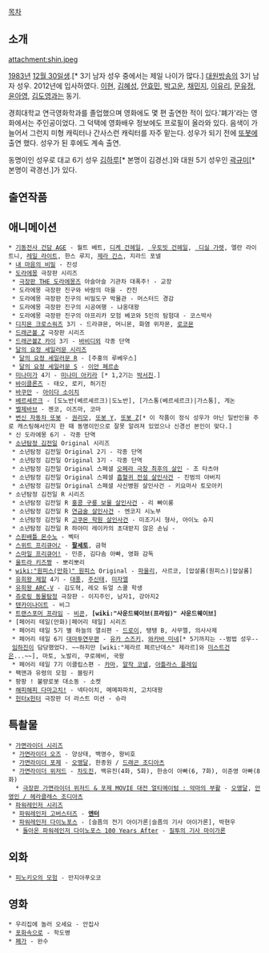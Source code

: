 [[목차]]
== 소개 ==
attachment:shin.jpeg

[[1983년]] [[12월 30일]]생.[* 3기 남자 성우 중에서는 제일 나이가 많다.] [[대원방송 성우극회|대원방송]]의 3기 남자 성우. 2012년에 입사하였다. [[이현(성우)|이현]], [[김혜성]], [[안효민]], [[박고운]], [[채민지]], [[이유리(성우)|이유리]], [[문유정]], [[윤아영]], [[김도영]]과는 동기.

경희대학교 연극영화학과를 졸업했으며 영화에도 몇 편 출연한 적이 있다.'폐가'라는 영화에서는 주인공이었다. 그 덕택에 영화배우 정보에도 프로필이 올라와 있다.
음색이 가늘어서 그런지 미형 캐릭터나 간사스런 캐릭터를 자주 맡는다. 
성우가 되기 전에 [[또봇]]에 출연 했다. 
성우가 된 후에도 계속 출연.

동명이인 성우로 대교 6기 성우 [[김하루]][* 본명이 김경선.]와 대원 5기 성우인 [[곽규미]][* 본명이 곽경선.]가 있다.

== 출연작품 ==
== 애니메이션 ==
 * [[기동전사 건담 AGE]] - 월트 베트, [[디케 건헤일]], [[우트비트 건헤일| 우토빗 건헤일]], [[데실 가레트| 디실 가렛]], 엘란 라이트니, [[레일 라이트]], 한스 루지, [[제라 긴스]], 지라드 포넬
 * [[내 마음의 비밀]] - 진성
 * [[도라에몽]] 극장판 시리즈
  * [[더 도라에몽즈|극장판 THE 도라에몽즈]] 아슬아슬 기관차 대폭주! - 교장
  * 도라에몽 극장판 진구와 바람의 마을 - 칸진
  * 도라에몽 극장판 진구의 비밀도구 박물관 - 머스터드 경감
  * 도라에몽 극장판 진구의 시공여행 - 냐옹대왕
  * 도라에몽 극장판 진구의 아프리카 모험 베코와 5인의 탐험대 - 코스박사
 * [[디지몬 크로스워즈]] 3기 - 드라큐몬, 머니몬, 화염 위자몬, [[로코몬]]
 * [[드래곤볼 Z]] 극장판 시리즈
 * [[드래곤볼Z 카이]] 3기 - [[바비디]]외 각종 단역
 * [[미소녀 전사 세일러 문 시리즈|달의 요정 세일러문 시리즈]]
  * [[미소녀 전사 세일러 문 R|달의 요정 세일러문 R]] - [주홍의 루베우스]
  * [[미소녀 전사 세일러 문 S|달의 요정 세일러문 S]] - [[토모에 소이치|이안 페르손]]
 * [[미나미가]] 4기 - [[미나미 아키라]] [* 1,2기는 [[박서진]].]
 * [[바이클론즈]] - 태오, 로키, 허기진
 * [[바쿠만]] - [[아이다 소이치]]
 * [[베르세르크]] - [도노반(베르세르크)|도노반], [가스통(베르세르크)|가스통], 게논
 * [[벨제바브]] - 젠코, 이즈마, 코마
 * [[변신 자동차 또봇]] - [[권리모]], [[또봇 Y]], [[또봇 Z]][* 이 작품이 정식 성우가 아닌 일반인을 주로 캐스팅해서인지 한 때 동명이인으로 잘못 알려져 있었으나 신경선 본인이 맞다.]
 * 신 도라에몽 6기 - 각종 단역
 * [[소년탐정 김전일]] Original 시리즈
  * 소년탐정 김전일 Original 2기 - 각종 단역
  * 소년탐정 김전일 Original 3기 - 각종 단역
  * 소년탐정 김전일 Original 스페셜 [[오페라 극장 최후의 살인]] - 조 타츠야
  * 소년탐정 김전일 Original 스페셜 [[흡혈귀 전설 살인사건]] - 진범의 아버지
  * 소년탐정 김전일 Original 스페셜 사신병원 살인사건 - 키요마사 토모아키
 * 소년탐정 김전일 R 시리즈
  * 소년탐정 김전일 R [[홍콩 구룡 재보 살인사건|홍콩 구룡 보물 살인사건]] - 리 빠이롱
  * 소년탐정 김전일 R [[연금술 살인사건]] - 엔코지 시노부
  * 소년탐정 김전일 R [[고쿠몬 학원 살인사건]] - 미조기시 형사, 아이노 슈지
  * 소년탐정 김전일 R 하야미 레이카의 초대받지 않은 손님 - 
 * [[짐승 배틀 몬스노|스핀배틀 몬수노]] - 벡터
 * [[스위트 프리큐어♪]] - '''[[팔세토(스위트 프리큐어♪)|팔세토]]''', 금혁
 * [[스마일 프리큐어!]] - 민준, 김다솜 아빠, 영화 감독
 * [[울트라맨 키즈 엄마찾아 3000만 광년|울트라 키즈짱]] - 뽀리뽀리 
 * [[wiki:"원피스(만화)" 원피스]] Original - [[파울리]], 사르코, [압살롬(원피스)|압살롬]
 * [[유희왕 제알]] 4기 - [[후마(유희왕)|대풍]], [[아리가 치타로|주신태]], [[미자엘]]
 * [[유희왕 ARC-V]] - 김도혁, 레오 듀얼 스쿨 학생
 * [[쥬로링 동물탐정]] 극장판 - 이지주인, 남자1, 강아지2
 * [[텐카이나이트]] - 비그
 * [[트랜스포머 프라임]] - [[비콘(프라임)|비콘]], '''[wiki:"사운드웨이브(프라임)" 사운드웨이브]'''
 * [페어리 테일(만화)|페어리 테일] 시리즈
  * 페어리 테일 5기 별 하늘의 열쇠편 - [[드로이]], 탱탱 B, 사무엘, 의사사제
  * 페어리 테일 6기 [[대마투연무]]편 - [[유우카 스즈키|유카 스즈키]], [[와카바 미네]][* 5기까지는 --범법 성우-- [[임하진]]이 담당했었다. ~~하지만 [wiki:"제라르 페르난데스" 제라르]와 [[미스트건]]은...~~], 마토, 노발리, 쿠로헤비, 국왕
  * 페어리 테일 7기 이클립스편 - [[카마(페어리 테일)|카마]], [[알작 코넬]], [[아틀라스 플레임]]
 * 팩맨과 유령의 모험 - 블링키
 * 팡팡 ! 불량로봇 대소동 - 소켓
 * [[해피해피 다마고치!]] - 넥타이치, 메메파파치, 고치대왕
 * [[헌터x헌터]] 극장판 더 라스트 미션 - 슈라

== 특촬물 ==
 * [[가면라이더 시리즈]]
  * [[가면라이더 오즈]] - 양상태, 백영수, 왕비호
  * [[가면라이더 포제]] - [[오오스기 츄타|오맹달]], 한종원 / [[드래곤 조디아츠]]
  * [[가면라이더 위자드|가면라이더 위저드]] - [[키자키 마사노리|차도진]], 백유진(4화, 5화), 한송이 아빠(6, 7화), 이준영 아빠(8화)
   * [[가면라이더X가면라이더 위자드&포제 MOVIE 대전 얼티메이텀|극장판 가면라이더 위저드 & 포제 MOVIE 대전 얼티메이텀 : 악마의 부활]] - [[오오스기 츄타|오맹달]], [[반바 카게토|안영인 / 헤라클레스 조디아츠]]
 * [[슈퍼전대 시리즈|파워레인저 시리즈]]
  * [[특명전대 고버스터즈|파워레인저 고버스터즈]] - '''[[엔터(특명전대 고버스터즈)|엔터]]'''
  * [[파워레인저 다이노포스]] - [슬픔의 전기 아이가론|슬픔의 기사 아이가론], 박현우
   * [[돌아온 수전전대 쿄류저 100 YEARS AFTER|돌아온 파워레인저 다이노포스 100 Years After]] - [[슬픔의 전기 아이가론#s-4|질투의 기사 마이가론]]

== 외화 ==
 * [[피노키오의 모험]] - 만지아푸오코

== 영화 ==
 * 우리집에 놀러 오세요 - 안집사 
 * [[포화속으로]] - 학도병 
 * [[폐가]] - 완수 
